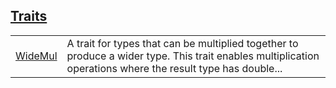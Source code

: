 
## [Traits](./core-num-traits-ops-widemul-traits)

| | |
|:---|:---|
| [WideMul](./core-num-traits-ops-widemul-WideMul) | A trait for types that can be multiplied together to produce a wider type. This trait enables multiplication operations where the result type has double... |

